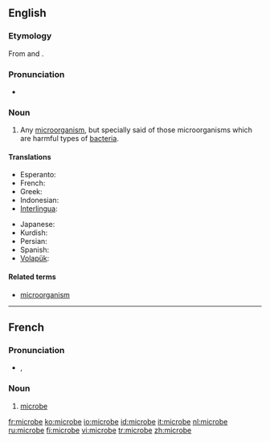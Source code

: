 ==English==

===Etymology===
From {{AGr.}} {{term|sc=polytonic|μικρός|tr=mikros||small|lang=grc}} and {{term|sc=polytonic|βίος|tr=bios||life|lang=grc}}.

===Pronunciation===
*{{audio|en-us-microbe.ogg|Audio (US)}}

===Noun===
{{en-noun}}

# {{microbiology}} Any [[microorganism]], but specially said of those microorganisms which are harmful types of [[bacteria]].

====Translations====
{{trans-top|microorganism}}
*Esperanto: {{t|eo|mikrobo}}
*French: {{t|fr|microbe|m}}
*Greek: {{t|el|μικρόβιο}}
*Indonesian: {{t|id|mikroba}}
*[[Interlingua]]: {{t|ia|microbio}}
{{trans-mid}}
*Japanese: {{t|ja|微生物|tr=[[びせいぶつ]], biseibutsu}}
*Kurdish: {{t|ku|sc=KUchar|میکرۆب}}
*Persian: {{t|fa|sc=fa-Arab|میکرب‌|tr=mikrob}}
*Spanish: {{t|es|microbio}}
*[[Volapük]]: {{t|vo|mikröb}}
{{trans-bottom}}

====Related terms====
*[[microorganism]]

----

==French==

===Pronunciation===
*{{IPA|/mi.kʁɔb/}}, {{SAMPA|/mi.kROb/}}

===Noun===
{{fr-noun|m}}

# {{microbiology|lang=fr}} [[#English|microbe]]

[[fr:microbe]]
[[ko:microbe]]
[[io:microbe]]
[[id:microbe]]
[[it:microbe]]
[[nl:microbe]]
[[ru:microbe]]
[[fi:microbe]]
[[vi:microbe]]
[[tr:microbe]]
[[zh:microbe]]
